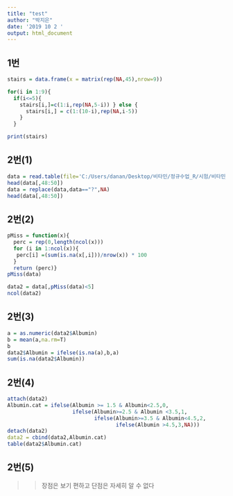 ---
title: "test"
author: "박지은"
date: '2019 10 2 '
output: html_document
---
## 1번
```{r}
stairs = data.frame(x = matrix(rep(NA,45),nrow=9))

for(i in 1:9){
  if(i<=5){
    stairs[i,]=c(1:i,rep(NA,5-i)) } else {
      stairs[i,] = c(1:(10-i),rep(NA,i-5))
    }
  }

print(stairs)
```

## 2번(1)
```{r}
data = read.table(file='C:/Users/danan/Desktop/비타민/정규수업_R/시험/비타민_중간고사/middle_data.txt',sep=",",header=TRUE)
head(data[,48:50])
data = replace(data,data=="?",NA)
head(data[,48:50])

```

## 2번(2)
```{r}
pMiss = function(x){
  perc = rep(0,length(ncol(x)))
  for (i in 1:ncol(x)){
   perc[i] =(sum(is.na(x[,i]))/nrow(x)) * 100
  }
  return (perc)}
pMiss(data)

data2 = data[,pMiss(data)<5]
ncol(data2)
```

## 2번(3)
```{r}
a = as.numeric(data2$Albumin)
b = mean(a,na.rm=T)
b
data2$Albumin = ifelse(is.na(a),b,a)
sum(is.na(data2$Albumin))
```

## 2번(4)
```{r,error=T}
attach(data2)
Albumin.cat = ifelse(Albumin >= 1.5 & Albumin<2.5,0,
                     ifelse(Albumin>=2.5 & Albumin <3.5,1,
                            ifelse(Albumin>=3.5 & Albumin<4.5,2,
                                   ifelse(Albumin >4.5,3,NA)))
detach(data2)
data2 = cbind(data2,Albumin.cat)
table(data2$Albumin.cat)


```

## 2번(5)
>> 장점은 보기 편하고 단점은 자세히 알 수 없다 